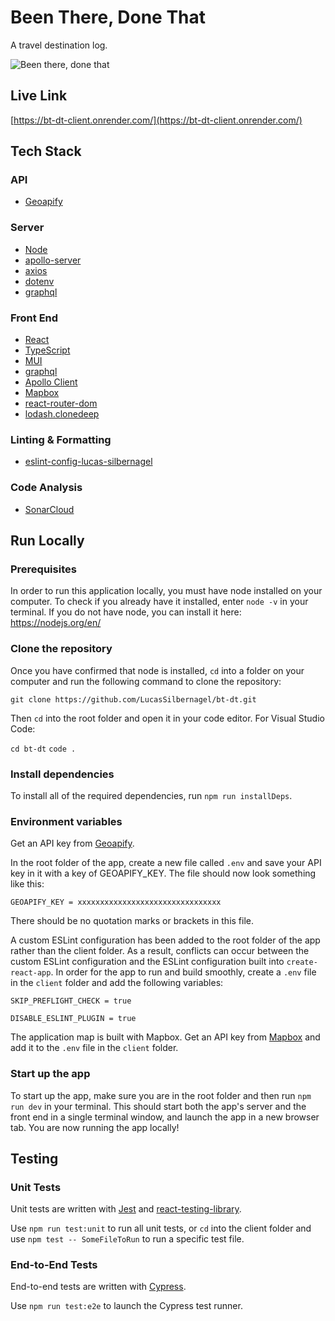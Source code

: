 
<Meta title="About" />

<style>
  {`
    .subheading {
      --mediumdark: '#999999';
      font-weight: 900;
      font-size: 13px;
      color: #999;
      letter-spacing: 6px;
      line-height: 24px;
      text-transform: uppercase;
      margin-bottom: 12px;
      margin-top: 40px;
    }

    .link-list {
      display: grid;
      grid-template-columns: 1fr;
      grid-template-rows: 1fr 1fr;
      row-gap: 10px;
    }

    @media (min-width: 620px) {
      .link-list {
        row-gap: 20px;
        column-gap: 20px;
        grid-template-columns: 1fr 1fr;
      }
    }

    @media all and (-ms-high-contrast:none) {
    .link-list {
        display: -ms-grid;
        -ms-grid-columns: 1fr 1fr;
        -ms-grid-rows: 1fr 1fr;
      }
    }

    .link-item {
      display: block;
      padding: 20px 30px 20px 15px;
      border: 1px solid #00000010;
      border-radius: 5px;
      transition: background 150ms ease-out, border 150ms ease-out, transform 150ms ease-out;
      color: #333333;
      display: flex;
      align-items: flex-start;
    }

    .link-item:hover {
      border-color: #1EA7FD50;
      transform: translate3d(0, -3px, 0);
      box-shadow: rgba(0, 0, 0, 0.08) 0 3px 10px 0;
    }

    .link-item:active {
      border-color: #1EA7FD;
      transform: translate3d(0, 0, 0);
    }

    .link-item strong {
      font-weight: 700;
      display: block;
      margin-bottom: 2px;
    }

    .link-item img {
      height: 40px;
      width: 40px;
      margin-right: 15px;
      flex: none;
    }

    .link-item span {
      font-size: 14px;
      line-height: 20px;
    }

    .tip {
      display: inline-block;
      border-radius: 1em;
      font-size: 11px;
      line-height: 12px;
      font-weight: 700;
      background: #E7FDD8;
      color: #66BF3C;
      padding: 4px 12px;
      margin-right: 10px;
      vertical-align: top;
    }

    .tip-wrapper {
      font-size: 13px;
      line-height: 20px;
      margin-top: 40px;
      margin-bottom: 40px;
    }

    .tip-wrapper code {
      font-size: 12px;
      display: inline-block;
    }
  `}
</style>

# Been There, Done That

A travel destination log.

<img src={btDT} alt="Been there, done that" />

## Live Link

[https://bt-dt-client.onrender.com/](https://bt-dt-client.onrender.com/)

## Tech Stack

### API

- [Geoapify](https://apidocs.geoapify.com/)

### Server

- [Node](https://nodejs.org/en/)
- [apollo-server](https://www.npmjs.com/package/apollo-server)
- [axios](https://www.npmjs.com/package/axios)
- [dotenv](https://www.npmjs.com/package/dotenv)
- [graphql](https://www.npmjs.com/package/graphql)

### Front End

- [React](https://reactjs.org/)
- [TypeScript](https://www.typescriptlang.org/)
- [MUI](https://mui.com/)
- [graphql](https://www.npmjs.com/package/graphql)
- [Apollo Client](https://www.apollographql.com/docs/react/)
- [Mapbox](https://www.mapbox.com/)
- [react-router-dom](https://www.npmjs.com/package/react-router-dom)
- [lodash.clonedeep](https://www.npmjs.com/package/lodash.clonedeep)

### Linting & Formatting

- [eslint-config-lucas-silbernagel](https://www.npmjs.com/package/eslint-config-lucas-silbernagel)

### Code Analysis

- [SonarCloud](https://sonarcloud.io/)

## Run Locally

### Prerequisites

In order to run this application locally, you must have node installed on your computer. To check if you already have it installed, enter `node -v` in your terminal. If you do not have node, you can install it here: https://nodejs.org/en/

### Clone the repository

Once you have confirmed that node is installed, `cd` into a folder on your computer and run the following command to clone the repository:

`git clone https://github.com/LucasSilbernagel/bt-dt.git`

Then `cd` into the root folder and open it in your code editor. For Visual Studio Code:

`cd bt-dt`
`code .`

### Install dependencies

To install all of the required dependencies, run `npm run installDeps`.

### Environment variables

Get an API key from [Geoapify](https://apidocs.geoapify.com/#docs).

In the root folder of the app, create a new file called `.env` and save your API key in it with a key of GEOAPIFY_KEY. The file should now look something like this:

`GEOAPIFY_KEY = xxxxxxxxxxxxxxxxxxxxxxxxxxxxxxxx`

There should be no quotation marks or brackets in this file.

A custom ESLint configuration has been added to the root folder of the app rather than the client folder. As a result, conflicts can occur between the custom ESLint configuration and the ESLint configuration built into `create-react-app`. In order for the app to run and build smoothly, create a `.env` file in the `client` folder and add the following variables:

```
SKIP_PREFLIGHT_CHECK = true

DISABLE_ESLINT_PLUGIN = true
```

The application map is built with Mapbox. Get an API key from [Mapbox](https://www.mapbox.com/) and add it to the `.env` file in the `client` folder.

### Start up the app

To start up the app, make sure you are in the root folder and then run `npm run dev` in your terminal. This should start both the app's server and the front end in a single terminal window, and launch the app in a new browser tab. You are now running the app locally!

## Testing

### Unit Tests

Unit tests are written with [Jest](https://jestjs.io/) and [react-testing-library](https://testing-library.com/).

Use `npm run test:unit` to run all unit tests, or `cd` into the client folder and use `npm test -- SomeFileToRun` to run a specific test file.

### End-to-End Tests

End-to-end tests are written with [Cypress](https://www.cypress.io/).

Use `npm run test:e2e` to launch the Cypress test runner.
